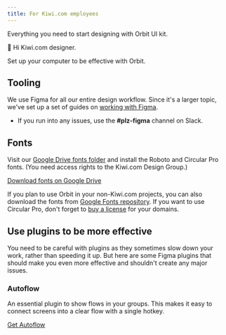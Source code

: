 ```yaml
---
title: For Kiwi.com employees
---
```


Everything you need to start designing with Orbit UI kit.

👋 Hi Kiwi.com designer.

Set up your computer to be effective with Orbit.

## Tooling

We use Figma for all our entire design workflow.
Since it's a larger topic, we've set up a set of guides on [working with Figma](https://orbit.kiwi/?page_id=7603).

- If you run into any issues, use the **\#plz-figma** channel on Slack.

## Fonts

Visit our [Google Drive fonts folder](https://drive.google.com/drive/folders/1OPfejT5Z0OQpSRyv4Ul4jFdlgXP-Chij) and install the Roboto and Circular Pro fonts.
(You need access rights to the Kiwi.com Design Group.)

<FancyLink icon="google">


[Download fonts on Google Drive](https://drive.google.com/drive/folders/1OPfejT5Z0OQpSRyv4Ul4jFdlgXP-Chij)

</FancyLink>


If you plan to use Orbit in your non-Kiwi.com projects,
you can also download the fonts from [Google Fonts repository](https://fonts.google.com/specimen/Roboto).
If you want to use Circular Pro, don't forget to [buy a license](https://lineto.com/the+fonts/font+categories/text+fonts/circular/) for your domains.

## Use plugins to be more effective

You need to be careful with plugins as they sometimes slow down your work, rather than speeding it up.
But here are some Figma plugins that should make you even more effective and shouldn't create any major issues.

### Autoflow

An essential plugin to show flows in your groups.
This makes it easy to connect screens into a clear flow with a single hotkey.

<FancyLink icon="download">


[Get Autoflow](https://www.figma.com/community/plugin/733902567457592893/Autoflow)

</FancyLink>

